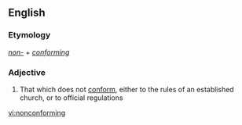 ==English==
===Etymology===
''[[non-]]'' + ''[[conforming]]''

===Adjective===
{{en-adj}}
# That which does not [[conform]], either to the rules of an established church, or to official regulations

[[vi:nonconforming]]